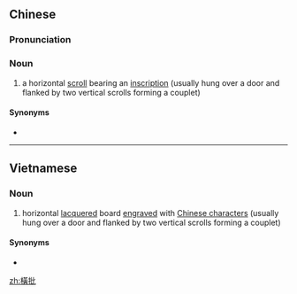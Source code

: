 {{also|横批}}
==Chinese==
{{zh-forms|s=横批}}
{{zh-wp}}

===Pronunciation===
{{zh-pron
|m=héngpī
|cat=n
}}

===Noun===
{{zh-noun}}

# a horizontal [[scroll]] bearing an [[inscription]] (usually hung over a door and flanked by two vertical scrolls forming a couplet)

====Synonyms====
* {{zh-l|橫披}}

----

==Vietnamese==
===Noun===
{{vi-noun|sc=Hani|{{vi-l|hoành phi}}, {{vi-l|hoàng phi}}|rs=木12}}
# horizontal [[lacquered]] board [[engraved]] with [[Chinese characters]] (usually hung over a door and flanked by two vertical scrolls forming a couplet)

====Synonyms====
* {{vi-l|橫披}}

[[zh:橫批]]